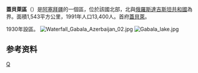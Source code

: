 {{Infobox settlement
|name=蓋貝萊區
| other_name                   = Qabala District
| type                   = [[阿塞拜疆行政区划|区]]
| image_map              = Qabala District in Azerbaijan 2021.svg
| map_caption            = 在阿塞拜疆的位置
| parts_type             = 定居点<ref name="preslib">{{cite web |url=https://files.preslib.az/projects/azerbaijan/gl2.pdf |title=İnzibati-ərazi vahidləri |author=<!--Not stated--> |date= |website=preslib.az |publisher= |access-date=28 February 2021 |quote=}}</ref>
| parts                  = 64
| established_title      = 建立
| established_date       = 1930-08-08
| subdivision_type       = [[国家|国家]]
| subdivision_name       = {{flag|Azerbaijan}}
| subdivision_type1      = [[阿塞拜疆行政区划|经济区]]
| subdivision_name1      = {{tsl|en|Shaki-Zagatala Economic Region||Shaki-Zagatala}}
| area_total_km2         = 1550
| area_land_km2          =
| area_water_km2         =
| population_as_of       = {{tsl|en|Census in Azerbaijan||2020}}
| population_footnotes   = <ref name="statgov">{{cite web |url=https://www.stat.gov.az/source/demoqraphy/ap/az/population_2020.zip |title=Population of Azerbaijan |author=<!--Not stated--> |date= |website=stat.gov.az |publisher=[[阿塞拜疆国家统计委员会|State Statistics Committee]] |access-date=22 February 2021 |quote=}}</ref>
| population_total       = 107800
| population_metro       =
| population_density_km2 = auto
| timezone               = [[阿塞拜疆标准时间|AZT]]
| utc_offset             = +4
| postal_code            = 3600
| seat_type = 首府
| seat                   = [[蓋貝萊|蓋貝萊]]
| website                = {{url|http://qabala-ih.gov.az}}
}}
'''蓋貝萊區'''（{{lang-az|Qəbələ rayonu}}）是[[阿塞拜疆|阿塞拜疆]]的一個區，位於該國北部，北與[[俄羅斯|俄羅斯]][[達吉斯坦共和國|達吉斯坦共和國]]為界。面積1,543平方公里，1991年人口13,400人。首府[[蓋貝萊|蓋貝萊]]。

1930年設區。
[[File:Waterfall_Gabala_Azerbaijan_02.jpg|thumb]]
[[File:Gabala_lake.jpg|thumb]]

==参考资料==
{{refs}}

{{coord|display=title}}
{{亞塞拜然行政區劃}}
{{normdaten}}

[[Category:阿塞拜疆行政區劃|Q]]
{{Azerbaijan-geo-stub}}